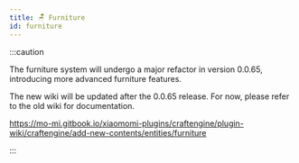 ```yaml
---
title: 🪑 Furniture
id: furniture
---
```


:::caution

The furniture system will undergo a major refactor in version 0.0.65, introducing more advanced furniture features.

The new wiki will be updated after the 0.0.65 release. For now, please refer to the old wiki for documentation.

https://mo-mi.gitbook.io/xiaomomi-plugins/craftengine/plugin-wiki/craftengine/add-new-contents/entities/furniture

:::